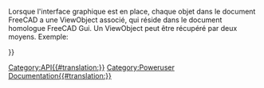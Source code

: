 <languages/>
<div class="mw-translate-fuzzy">
{{VeryImportantMessage|(octobre 2019) Ne pas éditer cette page. L'information est incomplète et obsolète. Pour la dernière API, voir la [https://www.freecadweb.org/api documentation de l'API générée automatiquement], ou générez la documentation vous-même, voir [[Source documentation/fr|Documentation du code source]].}}
</div>

Lorsque l'interface graphique est en place, chaque objet dans le document FreeCAD a une ViewObject associé, qui réside dans le document  homologue FreeCAD Gui. Un ViewObject peut être récupéré par deux moyens. Exemple:
{{Code|code=
myViewObj = FreeCAD.ActiveDocument.myObjectName.ViewObject
myViewObj = FreeCADGui.ActiveDocument.myObjectName
print myViewObj.IV
}}

{{APIProperty | Annotation | le nœud d'annotation d'une vue Object}}
{{APIProperty | Boîte englobante | la boîte englobante}}
{{APIProperty | Contenu | une représentation XML des propriétés d'un ViewObject}}
{{APIProperty | DisplayMode | le mode d'affichage actuel}}
{{APIProperty | IV | une représentation Inventeur du ViewObject}}
{{APIProperty | objet | L'objet de ce ViewObject FreeCAD Document associé}}
{{APIProperty | PropertiesList | une liste de propriétés de ce ViewObject}}
{{APIProperty | RootNode | le nœud Inventeur de cette ViewObject (objet pivy.coin)}}
{{APIProperty | sélectionnable | True si l'objet est sélectionnable}}
{{APIProperty | Type | le type de cette ViewObject}}
{{APIProperty | Visibilité | Vrai si le ViewObject est visible}}
{{APIFunction | getAllDerivedFrom | | | toutes descentences de cet objet}}
{{APIFunction | getDocumentationOfProperty | | | la chaîne de documentation de la propriété de cette classe}}
{{APIFunction | getGroupOfProperty | | | le nom du groupe qui la propriété appartient à cette classe. Les biens immobiliers triés en groupes nommés differnt pour plus de commodité.}}
{{APIFunction | getPropertyByName | | |. La valeur d'une propriété nommée}}
{{APIFunction | getTypeOfProperty | | | le type d'une propriété nommée. Cela peut être (Hidden, ReadOnly, Output) ou toute combinaison.}}
{{APIFunction | hide | | Masque l'objet |.}}
{{APIFunction | isDerivedFrom | chaîne | Vérifie si cet objet est dérivé du type d'objet donné | vrai si le type donné est un père}}
{{APIFunction | isVisible | | Vérifie si l'objet est visible | un booléen}}
{{APIFunction | listDisplayModes | | Affiche une liste de tous les modes d'affichage | liste}}
{{APIFunction | setTransformation | coin.SoTransform | Définit une transformation sur le nœud Inventor | rien}}
{{APIFunction | spectacle | | Indique si l'objet est caché | rien}}
{{APIFunction | toString | | | une représentation de chaîne du nœud Inventor}}
{{APIFunction | Mise à jour | | Mise à jour de la  vue de représentation  de l'objet |}}

{{Userdocnavi{{#translation:}}}}
[[Category:API{{#translation:}}]]
[[Category:Poweruser Documentation{{#translation:}}]]
{{clear}}